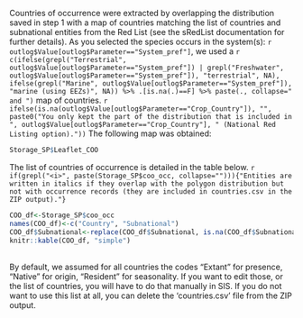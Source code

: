 
Countries of occurrence were extracted by overlapping the distribution saved in step 1 with a map of countries matching the list of countries and subnational entities from the Red List (see the sRedList documentation for further details). As you selected the species occurs in the system(s): `r outlog$Value[outlog$Parameter=="System_pref"]`, we used a `r c(ifelse(grepl("Terrestrial", outlog$Value[outlog$Parameter=="System_pref"]) | grepl("Freshwater", outlog$Value[outlog$Parameter=="System_pref"]), "terrestrial", NA), ifelse(grepl("Marine", outlog$Value[outlog$Parameter=="System_pref"]), "marine (using EEZs)", NA)) %>% .[is.na(.)==F] %>% paste(., collapse=" and ")` map of countries. `r ifelse(is.na(outlog$Value[outlog$Parameter=="Crop_Country"]), "", paste0("You only kept the part of the distribution that is included in ", outlog$Value[outlog$Parameter=="Crop_Country"], " (National Red Listing option)."))` The following map was obtained:

```r
Storage_SP$Leaflet_COO
```


The list of countries of occurrence is detailed in the table below. `r if(grepl("<i>", paste(Storage_SP$coo_occ, collapse=""))){"Entities are written in italics if they overlap with the polygon distribution but not with occurrence records (they are included in countries.csv in the ZIP output)."}`

```r
COO_df<-Storage_SP$coo_occ
names(COO_df)<-c("Country", "Subnational")
COO_df$Subnational<-replace(COO_df$Subnational, is.na(COO_df$Subnational), "")
knitr::kable(COO_df, "simple")
```

<br>
By default, we assumed for all countries the codes "Extant" for presence, "Native" for origin, "Resident" for seasonality. If you want to edit those, or the list of countries, you will have to do that manually in SIS. If you do not want to use this list at all, you can delete the 'countries.csv' file from the ZIP output.


